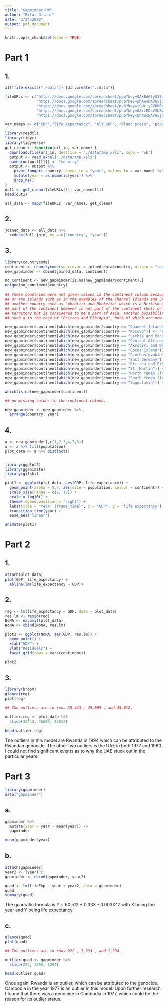 ---
title: "Gapminder HW"
author: "Bilal Gilani"
date: "3/24/2020"
output: pdf_document
---

```{r setup, include=FALSE}
knitr::opts_chunk$set(echo = TRUE)
```

# Part 1

## 1.
```{r}
if(!file.exists("./data")) {dir.create("./data")}

fileURLs <- c("https://docs.google.com/spreadsheet/pub?key=0AkBd6lyS3EmpdHo5S0J6ekhVOF9QaVhod05QSGV4T3c&output=xlsx", 
              "https://docs.google.com/spreadsheet/pub?key=phAwcNAVuyj2tPLxKvvnNPA&output=xlsx", 
              "https://docs.google.com/spreadsheet/pub?key=tSUr_yZVbM6a3AGJEq_Z2Pw&output=xlsx",
              "https://docs.google.com/spreadsheet/pub?key=0ArfEDsV3bBwCdHBzUVVSMDlTX1ZCUnNJQ3ZFdkFXVFE&output=xlsx",
              "https://docs.google.com/spreadsheet/pub?key=phAwcNAVuyj0XOoBL_n5tAQ&output=xlsx" ) 

var_names <- c("GDP","life_expectancy", "alt_GDP", "blood press", "population")
```



```{r}
library(readxl)
library(tidyr)
library(tidyverse)
get_clean <- function(url_in, var_name) {
  download.file(url_in, destfile = "./data/tmp.xslx", mode = "wb")
  output <- read_excel("./data/tmp.xslx")
  names(output)[[1]] <- "country"
  output <- output %>%
    pivot_longer(-country, names_to = "year", values_to = var_name) %>%
    mutate(year = as.numeric(year)) %>%
    drop_na()
}
out1 <- get_clean(fileURLs[1], var_names[1])
head(out1)

```

```{r}
all_data <- map2(fileURLs, var_names, get_clean)

```

## 2.
```{r}
joined_data <- all_data %>%
  reduce(full_join, by = c("country", "year"))
```

## 3.
```{r}
library(countrycode)
continent <- countrycode(sourcevar = joined_data$country, origin = "country.name", destination = "continent")
new_gapminder <- cbind(joined_data, continent)

no_continent <- new_gapminder[is.na(new_gapminder$continent),]
unique(no_continent$country)

## These countries were not given values in the continent column because they no longer exist
## or are islands such as in the examples of the Channel Islands and St. Martin, or territories of 
## another country such as "Akrotiri and Dhekelia" which is a British Overseas Territory and considered
## part of the continent however is not part of the continent shelf or Cocos Island which is an Australian
## territory but is considered to be a part of Asia. Another possibility is that they were considered duplicates
## such a in the case of "Eritrea and Ethiopia", both of which are now individual countries.

new_gapminder$continent[which(new_gapminder$country == "Channel Islands")] <- "Europe"
new_gapminder$continent[which(new_gapminder$country == "Kosovo")] <- "Europe"
new_gapminder$continent[which(new_gapminder$country == "Serbia and Montenegro")] <- "Europe"
new_gapminder$continent[which(new_gapminder$country == "Central African Rep.")] <- "Africa"
new_gapminder$continent[which(new_gapminder$country == "Akrotiri and Dhekelia")] <- "Europe"
new_gapminder$continent[which(new_gapminder$country == "Cocos Island")] <- "Asia"
new_gapminder$continent[which(new_gapminder$country == "Czechoslovakia")] <- "Europe"
new_gapminder$continent[which(new_gapminder$country == "East Germany")] <- "Europe"
new_gapminder$continent[which(new_gapminder$country == "Eritrea and Ethiopia")] <- "Africa"
new_gapminder$continent[which(new_gapminder$country == "St. Martin")] <- "Americas"
new_gapminder$continent[which(new_gapminder$country == "North Yemen (former)")] <- "Asia"
new_gapminder$continent[which(new_gapminder$country == "South Yemen (former)")] <- "Asia"
new_gapminder$continent[which(new_gapminder$country == "Yugoslavia")] <- "Europe"

which(is.na(new_gapminder$continent))

## no missing values in the continent column.

new_gapminder <- new_gapminder %>%
  arrange(country, year)

```

## 4.
```{r}
a <- new_gapminder[,c(1,2,3,4,7,8)]
a <- a %>% fill(population)
plot_data <- a %>% distinct()



```


```{r}
library(ggplot2)
library(gganimate)
library(gifski)

plot1 <- ggplot(plot_data, aes(GDP, life_expectancy)) +
  geom_point(alpha = 0.7, aes(size = population, colour = continent)) +
  scale_size(range = c(2, 12)) +
  scale_x_log10() +
  theme(legend.position = "right") +
  labs(title = "Year: {frame_time}", x = "GDP", y = "life expectancy") +
  transition_time(year) +
  ease_aes("linear")

animate(plot1)

```

# Part 2

## 1.
```{r}
attach(plot_data)
plot(GDP, life_expectancy) +
  abline(lm(life_expectancy ~ GDP))
```

## 2.
```{r}
reg <- lm(life_expectancy ~ GDP, data = plot_data)
res.lm <- resid(reg)
NoNA <- na.omit(plot_data)
NoNA <- cbind(NoNA, res.lm)

plot2 <- ggplot(NoNA, aes(GDP, res.lm)) +
  geom_point() +
  xlab("GDP") +
  ylab("Residuals") +
  facet_grid(rows = vars(continent))
  
plot2
```

## 3.
```{r}
library(broom)
glance(reg)
plot(reg)

## The outliers are in rows 35,443 , 45,009 , and 45,012.

outlier.reg <- plot_data %>%
  slice(35443, 45009, 45012)

head(outlier.reg)
```
The outliers in this model are Rwanda in 1994 which can be attributed to the Rwandan genocide. The other
two outliers is the UAE in both 1977 and 1980. I could not find significant events as to why the UAE stuck
out in the particular years.

# Part 3

```{r}
library(gapminder)
data("gapminder")
```

## a.
```{r}
gapminder %>%
  mutate(year = year - mean(year)) ->
  gapminder

mean(gapminder$year)

```


## b.
```{r}
attach(gapminder)
year2 <- (year)^2
gapminder <- cbind(gapminder, year2)

quad <- lm(lifeExp ~ year + year2, data = gapminder)
quad
summary(quad)

```
The quadratic formula is Y = 60.512 + 0.33X - 0.003X^2 with X being the year and Y being life expectancy.


## c.
```{r}
glance(quad)
plot(quad)

## The outliers are in rows 222 , 1,293 , and 1,294.

outlier.quad <- gapminder %>%
  slice(222, 1293, 1294)

head(outlier.quad)

```
Once again, Rwanda is an outlier, which can be attributed to the genocide. Cambodia in the year 1977 is
an outlier in this model. Upon further research I found that there was a genocide in Cambodia in 1977, which
could be the reason for its outlier status.











